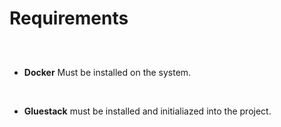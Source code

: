 
<Meta pageTitle="Requirements | Service Nodemailer Plugin" description="Requirements | Service Nodemailer Plugin" />





# Requirements

##

<br />

* **Docker** Must be installed on the system.

<br/>

* **Gluestack** must be installed and initialiazed into the project.